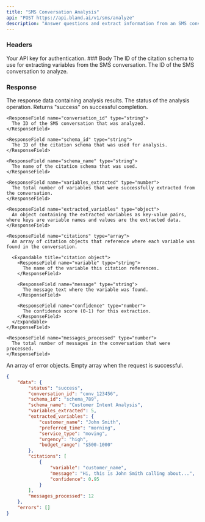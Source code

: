 ```yaml
---
title: "SMS Conversation Analysis"
api: "POST https://api.bland.ai/v1/sms/analyze"
description: "Answer questions and extract information from an SMS conversation."
---
```



### Headers

<ParamField header="authorization" type="string" required>
  Your API key for authentication.
</ParamField>
### Body

<ParamField body="schema_id" type="string" required>
The ID of the citation schema to use for extracting variables from the SMS conversation.
</ParamField>

<ParamField body="conversation_id" type="string" required>
The ID of the SMS conversation to analyze.
</ParamField>

### Response

<ResponseField name="data" type="object">
  The response data containing analysis results.

  <Expandable title="data">
    <ResponseField name="status" type="string">
      The status of the analysis operation. Returns "success" on successful completion.
    </ResponseField>

    <ResponseField name="conversation_id" type="string">
      The ID of the SMS conversation that was analyzed.
    </ResponseField>

    <ResponseField name="schema_id" type="string">
      The ID of the citation schema that was used for analysis.
    </ResponseField>

    <ResponseField name="schema_name" type="string">
      The name of the citation schema that was used.
    </ResponseField>

    <ResponseField name="variables_extracted" type="number">
      The total number of variables that were successfully extracted from the conversation.
    </ResponseField>

    <ResponseField name="extracted_variables" type="object">
      An object containing the extracted variables as key-value pairs, where keys are variable names and values are the extracted data.
    </ResponseField>

    <ResponseField name="citations" type="array">
      An array of citation objects that reference where each variable was found in the conversation.
      
      <Expandable title="citation object">
        <ResponseField name="variable" type="string">
          The name of the variable this citation references.
        </ResponseField>
        
        <ResponseField name="message" type="string">
          The message text where the variable was found.
        </ResponseField>
        
        <ResponseField name="confidence" type="number">
          The confidence score (0-1) for this extraction.
        </ResponseField>
      </Expandable>
    </ResponseField>

    <ResponseField name="messages_processed" type="number">
      The total number of messages in the conversation that were processed.
    </ResponseField>
  </Expandable>
</ResponseField>

<ResponseField name="errors" type="array">
  An array of error objects. Empty array when the request is successful.
</ResponseField>

<ResponseExample>

```json Response
{
    "data": {
        "status": "success",
        "conversation_id": "conv_123456",
        "schema_id": "schema_789",
        "schema_name": "Customer Intent Analysis",
        "variables_extracted": 5,
        "extracted_variables": {
            "customer_name": "John Smith",
            "preferred_time": "morning",
            "service_type": "moving",
            "urgency": "high",
            "budget_range": "$500-1000"
        },
        "citations": [
            {
                "variable": "customer_name",
                "message": "Hi, this is John Smith calling about...",
                "confidence": 0.95
            }
        ],
        "messages_processed": 12
    },
    "errors": []
}
```

</ResponseExample>
